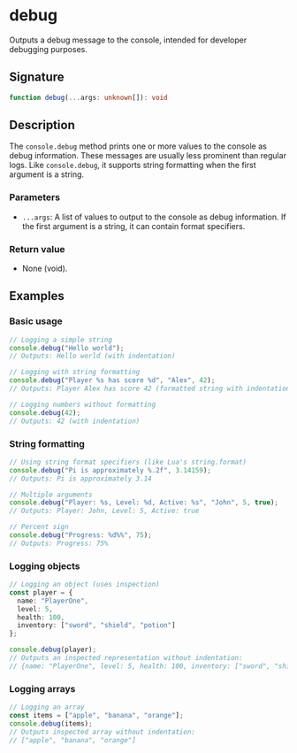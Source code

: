 # debug

Outputs a debug message to the console, intended for developer debugging purposes.

## Signature

```ts
function debug(...args: unknown[]): void
```

## Description

The `console.debug` method prints one or more values to the console as debug information. These messages are usually less prominent than regular logs. Like `console.debug`, it supports string formatting when the first argument is a string.

### Parameters
- `...args`: A list of values to output to the console as debug information. If the first argument is a string, it can contain format specifiers.

### Return value
- None (void).

## Examples

### Basic usage

```ts
// Logging a simple string
console.debug("Hello world");
// Outputs: Hello world (with indentation)

// Logging with string formatting
console.debug("Player %s has score %d", "Alex", 42);
// Outputs: Player Alex has score 42 (formatted string with indentation)

// Logging numbers without formatting
console.debug(42);
// Outputs: 42 (with indentation)
```

### String formatting

```ts
// Using string format specifiers (like Lua's string.format)
console.debug("Pi is approximately %.2f", 3.14159);
// Outputs: Pi is approximately 3.14

// Multiple arguments
console.debug("Player: %s, Level: %d, Active: %s", "John", 5, true);
// Outputs: Player: John, Level: 5, Active: true

// Percent sign
console.debug("Progress: %d%%", 75);
// Outputs: Progress: 75%
```

### Logging objects

```ts
// Logging an object (uses inspection)
const player = {
  name: "PlayerOne",
  level: 5,
  health: 100,
  inventory: ["sword", "shield", "potion"]
};

console.debug(player);
// Outputs an inspected representation without indentation:
// {name: "PlayerOne", level: 5, health: 100, inventory: ["sword", "shield", "potion"]}
```

### Logging arrays

```ts
// Logging an array
const items = ["apple", "banana", "orange"];
console.debug(items);
// Outputs inspected array without indentation:
// ["apple", "banana", "orange"]
```